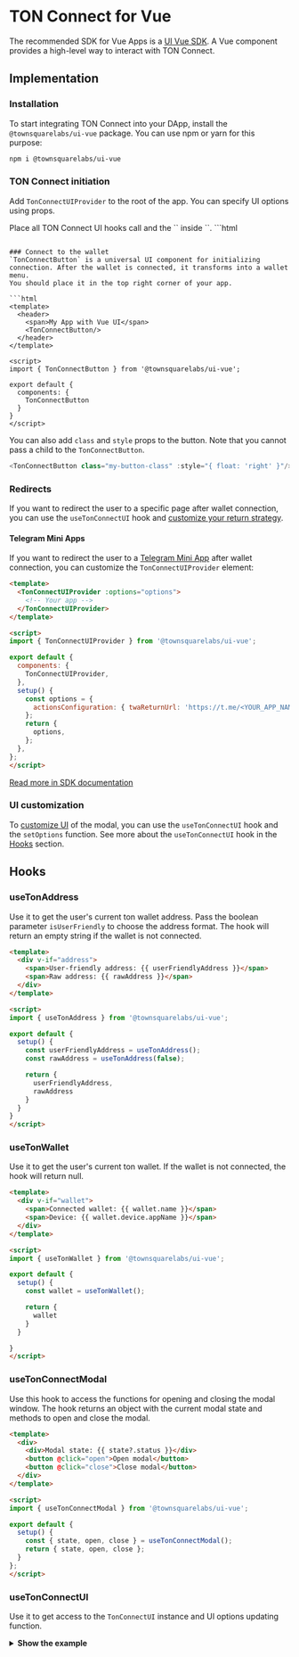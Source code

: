 # TON Connect for Vue

The recommended SDK for Vue Apps is a [UI Vue SDK](/v3/guidelines/ton-connect/guidelines/developers#ton-connect-vue). A Vue component provides a high-level way to interact with TON Connect.

## Implementation

### Installation

To start integrating TON Connect into your DApp, install the `@townsquarelabs/ui-vue` package. You can use npm or yarn for this purpose:

```bash npm2yarn
npm i @townsquarelabs/ui-vue
```

### TON Connect initiation

Add `TonConnectUIProvider` to the root of the app. You can specify UI options using props.
<!-- [See all available options](https://github.com/TownSquareXYZ/tonconnect-ui-vue/blob/aa7439073dae5f7ccda3ab10291fc4658f5d3588/src/utils/UIProvider.ts#L11) --!>

Place all TON Connect UI hooks call and the `<TonConnectButton />`   inside `<TonConnectUIProvider>`.

```html
<template>
  <TonConnectUIProvider :options="options">
    <!-- Your app -->
  </TonConnectUIProvider>
</template>

<script>
import { TonConnectUIProvider } from '@townsquarelabs/ui-vue';

export default {
  components: {
    TonConnectUIProvider
  },
  setup(){
    const options = {
      manifestUrl:"https://<YOUR_APP_URL>/tonconnect-manifest.json",
    };
    return {
      options
    }
  }
}
</script>
```

### Connect to the wallet
`TonConnectButton` is a universal UI component for initializing connection. After the wallet is connected, it transforms into a wallet menu.
You should place it in the top right corner of your app.

```html
<template>
  <header>
    <span>My App with Vue UI</span>
    <TonConnectButton/>
  </header>
</template>

<script>
import { TonConnectButton } from '@townsquarelabs/ui-vue';

export default {
  components: {
    TonConnectButton
  }
}
</script>
```

You can also add `class` and `style` props to the button. Note that you cannot pass a child to the `TonConnectButton`.

```ts
<TonConnectButton class="my-button-class" :style="{ float: 'right' }"/>
```

### Redirects

If you want to redirect the user to a specific page after wallet connection, you can use the `useTonConnectUI` hook and [customize your return strategy](https://github.com/ton-connect/sdk/tree/main/packages/ui#add-the-return-strategy).

#### Telegram Mini Apps

If you want to redirect the user to a [Telegram Mini App](/v3/guidelines/dapps/tma/overview) after wallet connection, you can customize the `TonConnectUIProvider` element:

```html
<template>
  <TonConnectUIProvider :options="options">
    <!-- Your app -->
  </TonConnectUIProvider>
</template>

<script>
import { TonConnectUIProvider } from '@townsquarelabs/ui-vue';

export default {
  components: {
    TonConnectUIProvider,
  },
  setup() {
    const options = {
      actionsConfiguration: { twaReturnUrl: 'https://t.me/<YOUR_APP_NAME>' },
    };
    return {
      options,
    };
  },
};
</script>
```

[Read more in SDK documentation](https://github.com/ton-connect/sdk/tree/main/packages/ui#use-inside-twa-telegram-web-app)

### UI customization

To [customize UI](https://github.com/ton-connect/sdk/tree/main/packages/ui#ui-customisation) of the modal, you can use the `useTonConnectUI` hook and the `setOptions` function. See more about the `useTonConnectUI` hook in the [Hooks](#usetonconnectui) section.


## Hooks

### useTonAddress
Use it to get the user's current ton wallet address. Pass the boolean parameter `isUserFriendly` to choose the address format. The hook will return an empty string if the wallet is not connected.

```html
<template>
  <div v-if="address">
    <span>User-friendly address: {{ userFriendlyAddress }}</span>
    <span>Raw address: {{ rawAddress }}</span>
  </div>
</template>

<script>
import { useTonAddress } from '@townsquarelabs/ui-vue';

export default {
  setup() {
    const userFriendlyAddress = useTonAddress();
    const rawAddress = useTonAddress(false);

    return {
      userFriendlyAddress,
      rawAddress
    }
  }
}
</script>
```

### useTonWallet
Use it to get the user's current ton wallet. If the wallet is not connected, the hook will return null.

```html
<template>
  <div v-if="wallet">
    <span>Connected wallet: {{ wallet.name }}</span>
    <span>Device: {{ wallet.device.appName }}</span>
  </div>
</template>

<script>
import { useTonWallet } from '@townsquarelabs/ui-vue';

export default {
  setup() {
    const wallet = useTonWallet();

    return {
      wallet
    }
  }

}
</script>
```

### useTonConnectModal

Use this hook to access the functions for opening and closing the modal window. The hook returns an object with the current modal state and methods to open and close the modal.

```html
<template>
  <div>
    <div>Modal state: {{ state?.status }}</div>
    <button @click="open">Open modal</button>
    <button @click="close">Close modal</button>
  </div>
</template>

<script>
import { useTonConnectModal } from '@townsquarelabs/ui-vue';

export default {
  setup() {
    const { state, open, close } = useTonConnectModal();
    return { state, open, close };
  }
};
</script>
```

### useTonConnectUI
Use it to get access to the `TonConnectUI` instance and UI options updating function.

<details>
  <summary><b>Show the example</b></summary>
```html
<template>
  <div>
    <button @click="sendTransaction">Send transaction</button>
    <div>
      <label>language</label>
      <select @change="onLanguageChange($event.target.value)">
        <option value="en">en</option>
        <option value="ru">ru</option>
        <option value="zh">zh</option>
      </select>
    </div>
  </div>
</template>

<script>
import { Locales, useTonConnectUI } from '@townsquarelabs/ui-vue';

export default {
  name: 'Settings',
  setup() {
    const [tonConnectUI, setOptions] = useTonConnectUI();

    const onLanguageChange = (lang) => {
      setOptions({ language: lang as Locales });
    };

    const myTransaction = {
      validUntil: Math.floor(Date.now() / 1000) + 60, // 60 sec
      messages: [
        {
          address: "EQBBJBB3HagsujBqVfqeDUPJ0kXjgTPLWPFFffuNXNiJL0aA",
          amount: "20000000",
          // stateInit: "base64bocblahblahblah==" // just for instance. Replace with your transaction initState or remove
        },
        {
          address: "EQDmnxDMhId6v1Ofg_h5KR5coWlFG6e86Ro3pc7Tq4CA0-Jn",
          amount: "60000000",
          // payload: "base64bocblahblahblah==" // just for instance. Replace with your transaction payload or remove
        }
      ]
    }

    const sendTransaction = () => {
      tonConnectUI.sendTransaction(myTransaction);
    };

    return { onLanguageChange, sendTransaction };
  }
};
</script>
```


</details>

[See more about TonConnectUI instance methods](https://github.com/ton-connect/sdk/tree/main/packages/ui#send-transaction)

[See more about the `setOptions` function](https://github.com/ton-connect/sdk/tree/main/packages/ui#change-options-if-needed)


### useIsConnectionRestored
`useIsConnectionRestored` indicates the current status of the connection restoring process.
You can use it to detect when the connection restoring process is finished.

```html
<template>
  <div>
    <div v-if="!connectionRestored">Please wait...</div>
    <MainPage v-else />
  </div>
</template>

<script>
import { useIsConnectionRestored } from '@townsquarelabs/ui-vue';

export default {
  name: 'EntrypointPage',
  setup() {
    const connectionRestored = useIsConnectionRestored();
    return { connectionRestored };
  }
};
</script>
```


## Usage

Let's take a look at how to use the Vue UI SDK in practice.

### Sending transactions

Send Toncoins to a specific address:

```html
<template>
  <div>
    <button @click="sendTransaction">Send transaction</button>
  </div>
</template>

<script>
import { useTonConnectUI } from '@townsquarelabs/ui-vue';

export default {
  name: 'Settings',
  setup() {
    const [tonConnectUI, setOptions] = useTonConnectUI();


    const myTransaction = {
      validUntil: Math.floor(Date.now() / 1000) + 60, // 60 sec
      messages: [
        {
          address: "EQBBJBB3HagsujBqVfqeDUPJ0kXjgTPLWPFFffuNXNiJL0aA",
          amount: "20000000",
          // stateInit: "base64bocblahblahblah==" // just for instance. Replace with your transaction initState or remove
        },
        {
          address: "EQDmnxDMhId6v1Ofg_h5KR5coWlFG6e86Ro3pc7Tq4CA0-Jn",
          amount: "60000000",
          // payload: "base64bocblahblahblah==" // just for instance. Replace with your transaction payload or remove
        }
      ]
    }

    const sendTransaction = () => {
      tonConnectUI.sendTransaction(myTransaction);
    };

    return { sendTransaction };
  }
};
</script>
```
### Understanding transaction status by hash

Learn the principle explained in [payment processing](/v3/guidelines/dapps/asset-processing/payments-processing#check-contracts-transactions) using the tonweb library.

### Add connect request parameters: ton_proof

:::tip
Understand how to sign and verify messages: [Signing and Verification](/v3/guidelines/ton-connect/guidelines/verifying-signed-in-users)
:::

Use the `tonConnectUI.setConnectRequestParameters` function to pass your connect request parameters.

This function takes one parameter:

#### loading
Set state to `'loading'` while waiting for your backend's response. If a user opens the connect wallet modal, he will see a loader.
```ts
import { ref } from 'vue';
import { useTonConnectUI } from '@townsquarelabs/ui-vue';

const tonConnectUI = useTonConnectUI();

tonConnectUI.setConnectRequestParameters({
    state: 'loading'
});
```

#### ready

Set the state to `'ready'` and define the `tonProof` value. Apply the parameters passed to the connect request using QR and a universal link.

```ts
import { ref } from 'vue';
import { useTonConnectUI } from '@townsquarelabs/ui-vue';

const tonConnectUI = useTonConnectUI();

tonConnectUI.setConnectRequestParameters({
    state: 'ready',
    value: {
        tonProof: '<your-proof-payload>'
    }
});
```

#### remove loading

Remove the loader if enabled via `state: 'loading'`. For example, if you received an error instead of a response from your backend. 

Connect requests will be created without any additional parameters.

```ts
import { ref } from 'vue';
import { useTonConnectUI } from '@townsquarelabs/ui-vue';

const tonConnectUI = useTonConnectUI();

tonConnectUI.setConnectRequestParameters(null);
```


You can call `tonConnectUI.setConnectRequestParameters` multiple times if your tonProof payload has a bounded lifetime. For instance, you can refresh connect request parameters every 10 minutes.


```ts
import { ref } from 'vue';
import { useTonConnectUI } from '@townsquarelabs/ui-vue';

const tonConnectUI = useTonConnectUI();

// enable ui loader
tonConnectUI.setConnectRequestParameters({ state: 'loading' });

// fetch you tonProofPayload from the backend
const tonProofPayload: string | null = await fetchTonProofPayloadFromBackend();

if (!tonProofPayload) {
    // remove loader, connect request will be without any additional parameters
    tonConnectUI.setConnectRequestParameters(null);
} else {
    // add tonProof to the connect request
    tonConnectUI.setConnectRequestParameters({
        state: "ready",
        value: { tonProof: tonProofPayload }
    });
}

```


You can find the `ton_proof` result in the `wallet` object when the wallet is connected:

```ts
import { ref, onMounted } from 'vue';
import { useTonConnectUI } from '@townsquarelabs/ui-vue';

const tonConnectUI = useTonConnectUI();

onMounted(() =>
    tonConnectUI.onStatusChange(wallet => {
        if (wallet.connectItems?.tonProof && 'proof' in wallet.connectItems.tonProof) {
            checkProofInYourBackend(wallet.connectItems.tonProof.proof, wallet.account);
        }
}));
```

### Wallet disconnection

Call to disconnect the wallet:
```js
import { useTonConnectUI } from '@townsquarelabs/ui-vue';

const [tonConnectUI] = useTonConnectUI();

await tonConnectUI.disconnect();
```

## Troubleshooting

### Animations not working

If you are experiencing issues with animations not working in your environment, it might be due to a lack of support for the Web Animations API. To resolve this issue, you can use the `web-animations-js` polyfill.

#### Using npm

To install the polyfill, run the following command:

```shell
npm install web-animations-js
```

Then, import the polyfill into your project:

```typescript
import 'web-animations-js';
```

#### Using CDN

Alternatively, you can include the polyfill via CDN by adding the following script tag to your HTML:

```html
<script src="https://www.unpkg.com/web-animations-js@latest/web-animations.min.js"></script>
```

Both methods will provide a fallback implementation of the Web Animations API and should resolve your animation issues.

## Examples

* [Demo DApp](https://github.com/TownSquareXYZ/demo-dapp-with-vue-ui) - Example of a DApp with `@townsquarelabs/ui-vue`.

## See also

- [TON Connect for React apps](/v3/guidelines/ton-connect/frameworks/react/)
- [TON Connect for HTML/JS apps](/v3/guidelines/ton-connect/frameworks/web/)
